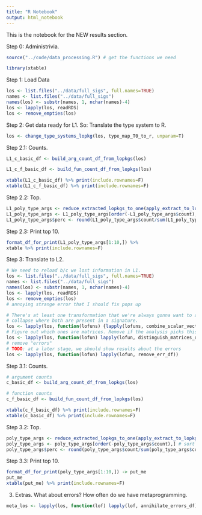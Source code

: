 ```yaml
---
title: "R Notebook"
output: html_notebook
---
```


This is the notebook for the NEW results section.

Step 0: Administrivia.
```r
source("../code/data_processing.R") # get the functions we need

library(xtable)
```

Step 1: Load Data
```r
los <- list.files("../data/full_sigs", full.names=TRUE)
names <- list.files("../data/full_sigs")
names(los) <- substr(names, 1, nchar(names)-4)
los <- lapply(los, readRDS)
los <- remove_empties(los)
```

Step 2: Get data ready for L1.
So: Translate the type system to R.
```r
los <- change_type_systems_lopkg(los, type_map_T0_to_r, unparam=T)
```

Step 2.1: Counts.
```r
L1_c_basic_df <- build_arg_count_df_from_lopkgs(los)

L1_c_f_basic_df <- build_fun_count_df_from_lopkgs(los)
```

```r
xtable(L1_c_basic_df) %>% print(include.rownames=F)
xtable(L1_c_f_basic_df) %>% print(include.rownames=F)
```

Step 2.2: Top.
```r
L1_poly_type_args <- reduce_extracted_lopkgs_to_one(apply_extract_to_lopkg(los, extract_poly_type_args))
L1_poly_type_args <- L1_poly_type_args[order(-L1_poly_type_args$count),] # sort by count
L1_poly_type_args$perc <- round(L1_poly_type_args$count/sum(L1_poly_type_args$count) * 100, 2)
```

Step 2.3: Print top 10.
```r
format_df_for_print(L1_poly_type_args[1:10,]) %>%
xtable %>% print(include.rownames=F)
```

Step 3: Translate to L2.
```r
# We need to reload b/c we lost information in L1.
los <- list.files("../data/full_sigs", full.names=TRUE)
names <- list.files("../data/full_sigs")
names(los) <- substr(names, 1, nchar(names)-4)
los <- lapply(los, readRDS)
los <- remove_empties(los)
# annoying strange error that I should fix pops up

# There's at least one transformation that we're always gonna want to apply, namly the vector/scalar
# collapse where both are present in a signature.
los <- lapply(los, function(lofuns) {lapply(lofuns, combine_scalar_vector_where_appropriate)})
# Figure out which ones are matrices. Remove if the analysis picks this up (and we rerun).
los <- lapply(los, function(lofun) lapply(lofun, distinguish_matrices_df))
# remove "errors"
# TODO: at a later stage, we should show results about the errors
los <- lapply(los, function(lofun) lapply(lofun, remove_err_df))
```

Step 3.1: Counts.
```r
# argument counts
c_basic_df <- build_arg_count_df_from_lopkgs(los)

# function counts
c_f_basic_df <- build_fun_count_df_from_lopkgs(los)

xtable(c_f_basic_df) %>% print(include.rownames=F)
xtable(c_basic_df) %>% print(include.rownames=F)

```

Step 3.2: Top.
```r
poly_type_args <- reduce_extracted_lopkgs_to_one(apply_extract_to_lopkg(los, extract_poly_type_args))
poly_type_args <- poly_type_args[order(-poly_type_args$count),] # sort by count
poly_type_args$perc <- round(poly_type_args$count/sum(poly_type_args$count) * 100, 2)
```

Step 3.3: Print top 10.
```r
format_df_for_print(poly_type_args[1:10,]) -> put_me
put_me
xtable(put_me) %>% print(include.rownames=F)
```

3. Extras. What about errors? How often do we have metaprogramming.
```r
meta_los <- lapply(los, function(lof) lapply(lof, annihilate_errors_df))
```
